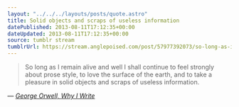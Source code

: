```yaml
---
layout: "../../../layouts/posts/quote.astro"
title: Solid objects and scraps of useless information
datePublished: 2013-08-11T17:12:35+00:00
dateUpdated: 2013-08-11T17:12:35+00:00
source: tumblr stream
tumblrUrl: https://stream.anglepoised.com/post/57977392073/so-long-as-i-remain-alive-and-well-i-shall
---
```


> So long as I remain alive and well I shall continue to feel strongly about prose style, to love the surface of the earth, and to take a pleasure in solid objects and scraps of useless information.

— <cite>[George Orwell, _Why I Write_](http://orwell.ru/library/essays/wiw/english/e_wiw)</cite>
